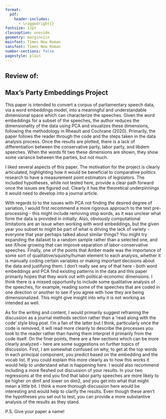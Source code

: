 ```yaml
---
format: 
  pdf:
    header-includes:
      - \raggedright{}
fontsize: 12pt
classoption: oneside
geometry: margin=1in
mainfont: Times New Roman
sansfont: Times New Roman
number-sections: false
pagestyle: plain
---
```


## Review of:

## Max's Party Embeddings Project

This paper is intended to convert a corpus of parliamentary speech data, via a word embeddings model, into a meaningful and understandable dimensional space which can characterize the speeches. Given the word embeddings for a subset of the speeches, the author reduces the dimensionality of the data using PCA and visualizes these dimensions, following the methodology in Rheault and Cochrane (2020). Primarily, the paper follows the reader through the code and the steps taken in the data analysis process. Once the results are plotted, there is a lack of differentiation between the conservative party, labor party, and libdem speeches. When the words fit two these dimensions are shown, they show some variance between the parties, but not much. 

I liked several aspects of this paper. The motivation for the project is clearly articulated, highlighting how it would be beneficial to comparative politics research  to have a measurement point estimators of legislators. The included hypotheses, while not tested here, provide a clear path forward once the issues are figured out. Clearly it has the theoretical underpinnings it would need to develop into a journal article. 

With regards to to the issues with PCA not finding the desired degree of variation, I would first recommend a more rigorous approach to the text pre-processing - this might include removing stop words, as it was unclear what form the data is provided in initially. Also, obviously computational limitations are an issue when working with word embeddings, but the given year you subset to might be part of what is driving the lack of variety - everyone that year perhaps talked about similar things? You might try expanding the dataset to a random sample rather than a selected one, and see if/how growing that can improve separation of labor-conservative speeches. Finally, one of the points that Amber made was the importance of some sort of qualitative/squishy/human element to each analysis, whether it is manually coding certain variables or making important decisions about the data and justifying them. I don't really see any of that here - both word embeddings and PCA find existing patterns in the data and this paper primarily hopes that they work out with political-economic dimensions. I think there is a missed opportunity to include some qualitative analysis of the speeches, for example, reading some of the speeches that are coded in one direction or another to see if you agree with how they are being dimensionalized. This might give insight into why it is not working as intended as well.

As for the writing and content, I would primarily suggest reframing the discussion as a journal methods section rather than a 'read along with the code' style blog post. I'm a fan of the latter but I think, particularly once the code is removed, it will read more cleanly to describe the processes you took to the reader rather than having them interpret it primarily from the code itself. On the finer points, there are a few sections which can be more clearly analyzed - here are some suggestions on further topics of discussion. First, I am somewhat confused on why, to get at the top words in each principal component, you predict based on the embedding and the vocab list. If you could explain this more clearly as to how this works it would help to understand what is happening here. I would also recommend including a more fleshed out discussion of your results. In your two regressions at the end you find that labor party speeches are more likely to be higher on dim1 and lower on dim2, and you get into what that might mean a little bit. I think a more thorough discussion here would be interesting and would help to clarify the results. Even though these aren't the hypotheses you set out to test, you can provide a more substantive analysis of the results as they stand. 

P.S. Give your paper a name!